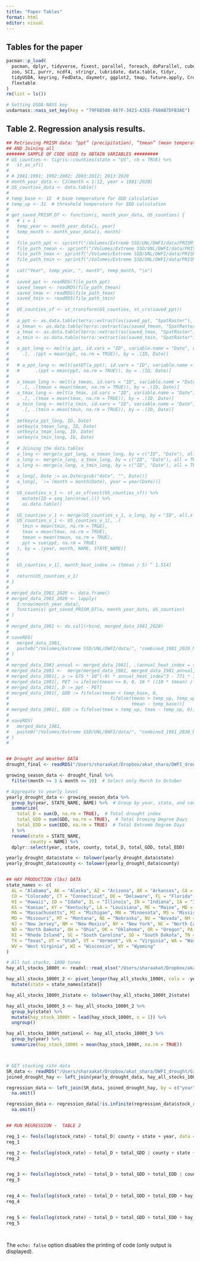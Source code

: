 ```yaml
---
title: "Paper Tables"
format: html
editor: visual
---
```


## Tables for the paper

```r
pacman::p_load(
  pacman, dplyr, tidyverse, fixest, parallel, foreach, doParallel, cubelyr, tigris,
  zoo, SCI, purrr, ncdf4, stringr, lubridate, data.table, tidyr,
  tidyUSDA, keyring, FedData, daymetr, ggplot2, tmap, future.apply, CropScapeR, prism, exactextractr,
  flextable
)
rm(list = ls())

# Setting USDA-NASS key
usdarnass::nass_set_key(key = "79F68508-887F-3423-A3EE-F60AB7DFB3AE")
```

## Table 2. Regression analysis results.

```r

## Retrieving PRISM data: “ppt” (precipitation), “tmean” (mean temperature), “tmin” (minimum temperature), and “tmax” (maximum temperature) 
## AND Joining all 
####### SAMPLE OF CODE USED to OBTAIN VARIABLES #########
# US_counties <- tigris::counties(state = "US", cb = TRUE) %>%
#   st_as_sf()
# 
# # 1981:1991; 1992:2002; 2003:2012; 2013:2020
# month_year_data <- CJ(month = 1:12, year = 1981:2020)
# US_counties_data <- data.table()
# 
# temp_base <- 12  # base temperature for GDD calculation
# temp_up <- 31  # threshold temperature for EDD calculation
# 
# get_saved_PRISM_DT <- function(i, month_year_data, US_counties) {
#   # i = 1
#   temp_year <- month_year_data[i, year]
#   temp_month <- month_year_data[i, month]
#   
#   file_path_ppt <- sprintf("/Volumes/Extreme SSD/UNL/DWFI/data/PRISM_MONTHLY/PRISM_ppt_y%d_m%d.rds", temp_year, temp_month)
#   file_path_tmean <- sprintf("/Volumes/Extreme SSD/UNL/DWFI/data/PRISM_MONTHLY/PRISM_tmean_y%d_m%d.rds", temp_year, temp_month)
#   file_path_tmax <- sprintf("/Volumes/Extreme SSD/UNL/DWFI/data/PRISM_MONTHLY/PRISM_tmax_y%d_m%d.rds", temp_year, temp_month)
#   file_path_tmin <- sprintf("/Volumes/Extreme SSD/UNL/DWFI/data/PRISM_MONTHLY/PRISM_tmin_y%d_m%d.rds", temp_year, temp_month)
#   
#   cat("Year", temp_year, ", month", temp_month, "\n")
#   
#   saved_ppt <- readRDS(file_path_ppt)
#   saved_tmean <- readRDS(file_path_tmean)
#   saved_tmax <- readRDS(file_path_tmax)
#   saved_tmin <- readRDS(file_path_tmin)
#   
#   US_counties_sf <- st_transform(US_counties, st_crs(saved_ppt))
#   
#   a_ppt <- as.data.table(terra::extract(as(saved_ppt, "SpatRaster"), vect(US_counties_sf)))
#   a_tmean <- as.data.table(terra::extract(as(saved_tmean, "SpatRaster"), vect(US_counties_sf)))
#   a_tmax <- as.data.table(terra::extract(as(saved_tmax, "SpatRaster"), vect(US_counties_sf)))
#   a_tmin <- as.data.table(terra::extract(as(saved_tmin, "SpatRaster"), vect(US_counties_sf)))
#   
#   a_ppt_long <- melt(a_ppt, id.vars = "ID", variable.name = "Date", value.name = "ppt") %>%
#     .[, .(ppt = mean(ppt, na.rm = TRUE)), by = .(ID, Date)]
#   
#   # a_ppt_long <- melt(setDT(a_ppt), id.vars = "ID", variable.name = "Date", value.name = "ppt")[,
#   #      .(ppt = mean(ppt, na.rm = TRUE)), by = .(ID, Date)]
#   
#   a_tmean_long <- melt(a_tmean, id.vars = "ID", variable.name = "Date", value.name = "tmean") %>%
#     .[, .(tmean = mean(tmean, na.rm = TRUE)), by = .(ID, Date)]
#   a_tmax_long <- melt(a_tmax, id.vars = "ID", variable.name = "Date", value.name = "tmax") %>%
#     .[, .(tmax = mean(tmax, na.rm = TRUE)), by = .(ID, Date)]
#   a_tmin_long <- melt(a_tmin, id.vars = "ID", variable.name = "Date", value.name = "tmin") %>%
#     .[, .(tmin = mean(tmin, na.rm = TRUE)), by = .(ID, Date)]
#   
#   setkey(a_ppt_long, ID, Date)
#   setkey(a_tmean_long, ID, Date)
#   setkey(a_tmax_long, ID, Date)
#   setkey(a_tmin_long, ID, Date)
#   
#   # Joining the data.tables
#   a_long <- merge(a_ppt_long, a_tmean_long, by = c("ID", "Date"), all = TRUE)
#   a_long <- merge(a_long, a_tmax_long, by = c("ID", "Date"), all = TRUE)
#   a_long <- merge(a_long, a_tmin_long, by = c("ID", "Date"), all = TRUE)
#   
#   a_long[, Date := as.Date(gsub("date", "", Date))]
#   a_long[, `:=`(month = month(Date), year = year(Date))]
#   
#   US_counties_v_1 <- st_as_sf(vect(US_counties_sf)) %>%
#     mutate(ID = seq_len(nrow(.))) %>%
#     as.data.table()
#   
#   US_counties_v_1 <- merge(US_counties_v_1, a_long, by = "ID", all.x = TRUE)
#   US_counties_v_1 <- US_counties_v_1[, .(
#     tmin = mean(tmin, na.rm = TRUE),
#     tmax = mean(tmax, na.rm = TRUE),
#     tmean = mean(tmean, na.rm = TRUE),
#     ppt = sum(ppt, na.rm = TRUE)
#   ), by = .(year, month, NAME, STATE_NAME)]
#   
#   
#   US_counties_v_1[, month_heat_index := (tmean / 5) ^ 1.514]
#   
#   return(US_counties_v_1)
# }
# 
# merged_data_1981_2020 <- data.frame()
# merged_data_1981_2020 <- lapply(
#   1:nrow(month_year_data),
#   function(x) get_saved_PRISM_DT(x, month_year_data, US_counties)
# )
# 
# merged_data_1981 <- do.call(rbind, merged_data_1981_2020)
# 
# saveRDS(
#   merged_data_1981,
#   paste0("/Volumes/Extreme SSD/UNL/DWFI/data/", "combined_1981_2020_NEW_monthly.rds")
# )
# 
# merged_data_1981_annual <- merged_data_1981[, .(annual_heat_index = sum(month_heat_index, na.rm = TRUE)), by = c("year", "NAME", "STATE_NAME")]
# merged_data_1981 <-  merge(merged_data_1981, merged_data_1981_annual, by = c("year", "NAME", "STATE_NAME"), all.x = TRUE)
# merged_data_1981[, a := 675 * 10^(-9) * annual_heat_index^3 - 771 * 10^(-7) * annual_heat_index^2 + 1792 * 10^(-5) * annual_heat_index + 0.49239]
# merged_data_1981[, PET := ifelse(tmean <= 0, 0, 16 * ((10 * tmean) / annual_heat_index) ^ a)]
# merged_data_1981[, D := ppt - PET]
# merged_data_1981[, GDD := fifelse(tmean < temp_base, 0,
#                                      fifelse(tmean > temp_up, temp_up - temp_base,
#                                              tmean - temp_base))]
# merged_data_1981[, EDD := fifelse(tmax > temp_up, tmax - temp_up, 0)]
# 
# saveRDS(
#   merged_data_1981,
#   paste0("/Volumes/Extreme SSD/UNL/DWFI/data/", "combined_1981_2020_NEW.rds")
# )
# 


## Drought and Weather DATA
drought_final <- readRDS("/Users/sharaakat/Dropbox/akat_shara/DWFI_drought/GitHub/Results/Data/combined_1981_2020_NEW.rds")

growing_season_data <- drought_final %>%
  filter(month >= 3 & month <= 10)  # Select only March to October

# Aggregate to yearly level
yearly_drought_data <- growing_season_data %>%
  group_by(year, STATE_NAME, NAME) %>%  # Group by year, state, and county
  summarize(
    total_D = sum(D, na.rm = TRUE),  # Total drought index
    total_GDD = sum(GDD, na.rm = TRUE),  # Total Growing Degree Days
    total_EDD = sum(EDD, na.rm = TRUE)  # Total Extreme Degree Days
  ) %>% 
  rename(state = STATE_NAME,
         county = NAME) %>% 
  dplyr::select(year, state, county, total_D, total_GDD, total_EDD)

yearly_drought_data$state <- tolower(yearly_drought_data$state)
yearly_drought_data$county <- tolower(yearly_drought_data$county)


## HAY PRODUCTION (lbs) DATA
state_names <- c(
  AL = "Alabama", AK = "Alaska", AZ = "Arizona", AR = "Arkansas", CA = "California", 
  CO = "Colorado", CT = "Connecticut", DE = "Delaware", FL = "Florida", GA = "Georgia", 
  HI = "Hawaii", ID = "Idaho", IL = "Illinois", IN = "Indiana", IA = "Iowa", 
  KS = "Kansas", KY = "Kentucky", LA = "Louisiana", ME = "Maine", MD = "Maryland", 
  MA = "Massachusetts", MI = "Michigan", MN = "Minnesota", MS = "Mississippi", 
  MO = "Missouri", MT = "Montana", NE = "Nebraska", NV = "Nevada", NH = "New Hampshire", 
  NJ = "New Jersey", NM = "New Mexico", NY = "New York", NC = "North Carolina", 
  ND = "North Dakota", OH = "Ohio", OK = "Oklahoma", OR = "Oregon", PA = "Pennsylvania", 
  RI = "Rhode Island", SC = "South Carolina", SD = "South Dakota", TN = "Tennessee", 
  TX = "Texas", UT = "Utah", VT = "Vermont", VA = "Virginia", WA = "Washington", 
  WV = "West Virginia", WI = "Wisconsin", WY = "Wyoming"
)

# All hat stocks, 1000 tones
hay_all_stocks_1000t <- readxl::read_xlsx("/Users/sharaakat/Dropbox/akat_shara/DWFI_drought/GitHub/Results/Data/StateHaySupplies.xlsx", sheet = 2, skip = 2)

hay_all_stocks_1000t_2 <- pivot_longer(hay_all_stocks_1000t, cols = -year, names_to = "state", values_to = "hay_stock_1000t") %>% 
  mutate(state = state_names[state])

hay_all_stocks_1000t_2$state <- tolower(hay_all_stocks_1000t_2$state)

hay_all_stocks_1000t_3 <- hay_all_stocks_1000t_2 %>%
  group_by(state) %>%
  mutate(hay_stock_1000t = lead(hay_stock_1000t, n = 1)) %>%
  ungroup() 

hay_all_stocks_1000t_national <- hay_all_stocks_1000t_3 %>% 
  group_by(year) %>% 
  summarize(hay_stock_1000t = mean(hay_stock_1000t, na.rm = TRUE))



# GET stocking rate data
SR_data <- readRDS("/Users/sharaakat/Dropbox/akat_shara/DWFI_drought/GitHub/Results/Data/SR_data.rds")
joined_drought_hay <- left_join(yearly_drought_data, hay_all_stocks_1000t_national, by = c("year")) 

regression_data <- left_join(SR_data, joined_drought_hay, by = c("year", "state", "county")) %>% 
  na.omit()

regression_data <- regression_data[!is.infinite(regression_data$stock_rate), ] %>%
  na.omit()


## RUN REGRESSION -  TABLE 2

reg_1 <- feols(log(stock_rate) ~ total_D| county + state + year, data = regression_data)
reg_1

reg_2 <- feols(log(stock_rate) ~ total_D + total_GDD | county + state + year, data = regression_data)
reg_2


reg_3 <- feols(log(stock_rate) ~ total_D + total_GDD + total_EDD | county + state + year, data = regression_data)
reg_3


reg_4 <- feols(log(stock_rate) ~ total_D + total_GDD + total_EDD + hay_stock_1000t | county + state, data = regression_data)
reg_4


reg_5 <- feols(log(stock_rate) ~ total_D + total_GDD + total_EDD + hay_stock_1000t + hay_stock_1000t^2| county + state, data = regression_data)
reg_5




```

The `echo: false` option disables the printing of code (only output is displayed).
